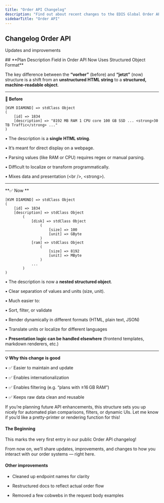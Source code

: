 ```yaml
---
title: "Order API Changelog"
description: "Find out about recent changes to the EDIS Global Order API. See what’s new in provisioning, billing logic, validation rules, and plan upgrade automation."
sidebarTitle: "Order API"
---
```


## Changelog Order API

Updates and improvements

<Update label="March 2025">
  ## **Plan Description Field in Order API Now Uses Structured Object Format**

  The key difference between the **“vorher”** (before) and **“jetzt”** (now) structure is a shift from an **unstructured HTML string** to a **structured, machine-readable object**.

  ---

  **🧾 Before**

  ```
  [KVM DIAMOND] => stdClass Object
  (
      [id] => 1834
      [description] => "8192 MB RAM 1 CPU core 100 GB SSD ... <strong>30 TB Traffic</strong> ..."
  )
  ```

  • The description is a **single HTML string**.

  • It’s meant for direct display on a webpage.

  • Parsing values (like RAM or CPU) requires regex or manual parsing.

  • Difficult to localize or transform programmatically.

  • Mixes data and presentation (\<br /\>, \<strong\>).

  ---

  **✅ Now **

  ```
  [KVM DIAMOND] => stdClass Object
  (
      [id] => 1834
      [description] => stdClass Object
          (
              [disk] => stdClass Object
                  (
                      [size] => 100
                      [unit] => GByte
                  )
              [ram] => stdClass Object
                  (
                      [size] => 8192
                      [unit] => MByte
                  )
              ...
          )
  )
  ```

  • The description is now a **nested structured object**.

  • Clear separation of values and units (size, unit).

  • Much easier to:

  • Sort, filter, or validate

  • Render dynamically in different formats (HTML, plain text, JSON)

  • Translate units or localize for different languages

  • **Presentation logic can be handled elsewhere** (frontend templates, markdown renderers, etc.)

  ---

  **💡 Why this change is good**

  • ✅ Easier to maintain and update

  • ✅ Enables internationalization

  • ✅ Enables filtering (e.g. “plans with ≥16 GB RAM”)

  • ✅ Keeps raw data clean and reusable

  If you’re planning future API enhancements, this structure sets you up nicely for automated plan comparisons, filters, or dynamic UIs. Let me know if you’d like a pretty-printer or rendering function for this\!

  #### **The Beginning**

  This marks the very first entry in our public Order API changelog\!

  From now on, we’ll share updates, improvements, and changes to how you interact with our order systems — right here.

  #### **Other improvements**

  - Cleaned up endpoint names for clarity

  - Restructured docs to reflect actual order flow

  - Removed a few cobwebs in the request body examples
</Update>